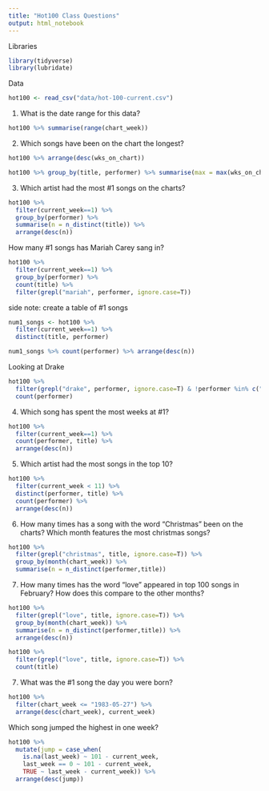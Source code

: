 ```yaml
---
title: "Hot100 Class Questions"
output: html_notebook
---
```


Libraries
```r
library(tidyverse)
library(lubridate)
```

Data
```r
hot100 <- read_csv("data/hot-100-current.csv")
```

1. What is the date range for this data? 
```r
hot100 %>% summarise(range(chart_week))

```
2. Which songs have been on the chart the longest? 
```r
hot100 %>% arrange(desc(wks_on_chart))

hot100 %>% group_by(title, performer) %>% summarise(max = max(wks_on_chart)) %>% arrange(desc(max))
```

3. Which artist had the most #1 songs on the charts? 
```r
hot100 %>% 
  filter(current_week==1) %>% 
  group_by(performer) %>% 
  summarise(n = n_distinct(title)) %>% 
  arrange(desc(n))
```

How many #1 songs has Mariah Carey sang in? 
```r
hot100 %>% 
  filter(current_week==1) %>% 
  group_by(performer) %>% 
  count(title) %>% 
  filter(grepl("mariah", performer, ignore.case=T))
```

side note: create a table of #1 songs
```r
num1_songs <- hot100 %>% 
  filter(current_week==1) %>% 
  distinct(title, performer)

num1_songs %>% count(performer) %>% arrange(desc(n))
```

Looking at Drake
```r
hot100 %>% 
  filter(grepl("drake", performer, ignore.case=T) & !performer %in% c("Charlie Drake", "Guy Drake", "Miranda Cosgrove Featuring Drake Bell", "Pete Drake And His Talking Steel Guitar")) %>% 
  count(performer)
```


4. Which song has spent the most weeks at #1? 
```r
hot100 %>% 
  filter(current_week==1) %>% 
  count(performer, title) %>% 
  arrange(desc(n))
```

5. Which artist had the most songs in the top 10? 
```r
hot100 %>% 
  filter(current_week < 11) %>% 
  distinct(performer, title) %>% 
  count(performer) %>% 
  arrange(desc(n))
```

6. How many times has a song with the word "Christmas" been on the charts?
Which month features the most christmas songs? 
```r
hot100 %>% 
  filter(grepl("christmas", title, ignore.case=T)) %>% 
  group_by(month(chart_week)) %>% 
  summarise(n = n_distinct(performer,title))
```

7. How many times has the word "love" appeared in top 100 songs in February?
How does this compare to the other months? 
```r
hot100 %>% 
  filter(grepl("love", title, ignore.case=T)) %>% 
  group_by(month(chart_week)) %>% 
  summarise(n = n_distinct(performer,title)) %>% 
  arrange(desc(n))

hot100 %>% 
  filter(grepl("love", title, ignore.case=T)) %>% 
  count(title)
```

7. What was the #1 song the day you were born? 
```r
hot100 %>% 
  filter(chart_week <= "1983-05-27") %>% 
  arrange(desc(chart_week), current_week)
```

Which song jumped the highest in one week? 
```r
hot100 %>% 
  mutate(jump = case_when(
    is.na(last_week) ~ 101 - current_week,
    last_week == 0 ~ 101 - current_week,
    TRUE ~ last_week - current_week)) %>% 
  arrange(desc(jump))
```

